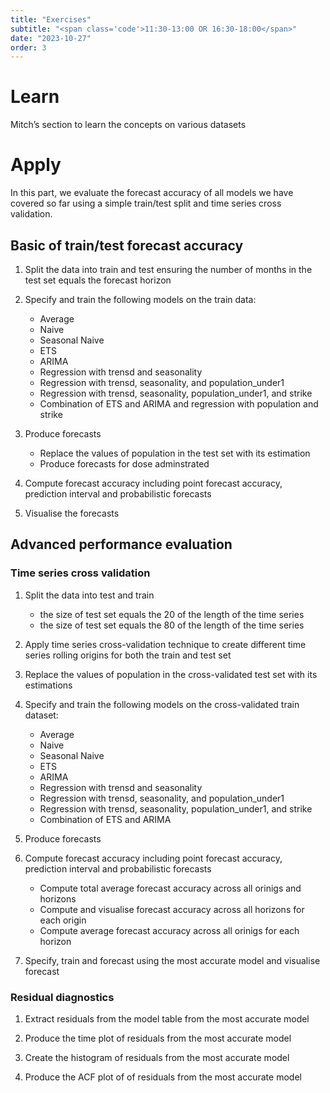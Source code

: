 ```yaml
---
title: "Exercises"
subtitle: "<span class='code'>11:30-13:00 OR 16:30-18:00</span>"
date: "2023-10-27"
order: 3
---
```


# Learn

Mitch's section to learn the concepts on various datasets

# Apply


In this part, we evaluate the forecast accuracy of all models we have covered so far using a simple train/test split and time series cross validation.

:::{.callout-caution}
## Basic of train/test forecast accuracy
1. Split the data into train and test ensuring the number of months in the test set equals the forecast horizon

2. Specify and train the following models on the train data:

    - Average
    - Naive
    - Seasonal Naive
    - ETS
    - ARIMA
    - Regression with trensd and seasonality
    - Regression with trensd, seasonality, and population_under1
    - Regression with trensd, seasonality, population_under1, and strike
    - Combination of ETS and ARIMA and regression with population and strike

3. Produce forecasts

    - Replace the values of population in the test set with its estimation
    - Produce forecasts for dose adminstrated

4. Compute forecast accuracy including point forecast accuracy, prediction interval and probabilistic forecasts

5. Visualise the forecasts
:::

:::{.callout-caution}
## Advanced performance evaluation

### Time series cross validation

1. Split the data into test and train

    - the size of test set equals the $20% (30%)$ of the length of the time series
    - the size of test set equals the $80% (70%)$ of the length of the time series

2. Apply time series cross-validation technique to create different time series rolling origins for both the train and test set

3. Replace the values of population in the cross-validated test set with its estimations

4. Specify and train the following models on the cross-validated train dataset:

    - Average
    - Naive
    - Seasonal Naive
    - ETS
    - ARIMA
    - Regression with trensd and seasonality
    - Regression with trensd, seasonality, and population_under1
    - Regression with trensd, seasonality, population_under1, and strike
    - Combination of ETS and ARIMA

5. Produce forecasts

6. Compute forecast accuracy including point forecast accuracy, prediction interval and probabilistic forecasts

    - Compute total average forecast accuracy across all orinigs and horizons
    - Compute and visualise forecast accuracy across all horizons for each origin
    - Compute average forecast accuracy across all orinigs for each horizon

7. Specify, train and forecast using the most accurate model and visualise forecast

### Residual diagnostics
1. Extract residuals from the model table from the most accurate model

2. Produce the time plot of residuals from the most accurate model

3. Create the histogram of residuals from the most accurate model

4. Produce the ACF plot of of residuals from the most accurate model
:::
